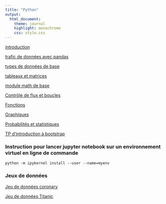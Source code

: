 ```yaml
---
title: "Python"
output:
  html_document:
    theme: journal
    highlight: monochrome
    css: style.css
---
```


[introduction](http://masedki.github.io/enseignements/python/Nb1-IntroPython.html)

[trafic de données avec pandas](http://masedki.github.io/enseignements/python/Nb1-PythonPandas.html)


[types de données de base](http://masedki.github.io/enseignements/python/typesdonnees.html)

[tableaux et matrices](http://masedki.github.io/enseignements/python/arraymatrix.html)

[module math de base](http://masedki.github.io/enseignements/python/basicmath.html)

[Contrôle de flux et boucles](http://masedki.github.io/enseignements/python/loopflowcontrol.html)

[Fonctions](http://masedki.github.io/enseignements/python/functions.html)

[Graphiques](http://masedki.github.io/enseignements/python/graphics.html)

[Probabilités et statistiques](http://masedki.github.io/enseignements/python/probasstats.html)

[TP d'introduction à bootstrap](http://masedki.github.io/enseignements/python/bootstrap.html)

<!-- [Projet](http://masedki.github.io/enseignements/python/examen1920.html) -->


### Instruction pour lancer jupyter notebook sur un environnement virtuel en ligne de commande


`python -m ipykernel install --user --name=myenv`

### Jeux de données 

[Jeu de données coronary](http://masedki.github.io/enseignements/datasets/coronary.csv)

[Jeu de données Titanic](http://masedki.github.io/enseignements/datasets/titanic-train.csv)
